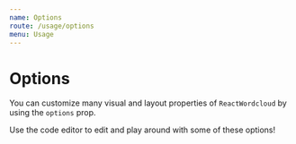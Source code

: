```yaml
---
name: Options
route: /usage/options
menu: Usage
---
```



# Options

You can customize many visual and layout properties of `ReactWordcloud` by using the `options` prop.

Use the code editor to edit and play around with some of these options!

<Playground>
  <ReactWordcloud
    words={words}
    options={{
      colors: [
        "#1f77b4",
        "#ff7f0e",
        "#2ca02c",
        "#d62728",
        "#9467bd",
        "#8c564b"
      ],
      enableTooltip: true,
      fontFamily: "times new roman",
      fontSizes: [5, 40],
      fontStyle: "normal",
      fontWeight: "normal",
      padding: 1,
      rotationAngles: [-90, 90],
      rotations: 3,
      scale: "sqrt",
      spiral: "archimedean",
      transitionDuration: 1000
    }}
  />
</Playground>
